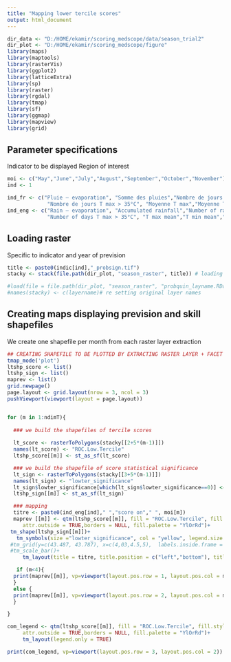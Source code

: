 ```yaml
---
title: "Mapping lower tercile scores"
output: html_document
---
```


```r
dir_data <- "D:/HOME/ekamir/scoring_medscope/data/season_trial2" 
dir_plot <- "D:/HOME/ekamir/scoring_medscope/figure" 
library(maps)
library(maptools)
library(rasterVis)
library(ggplot2)
library(latticeExtra)
library(sp)
library(raster)
library(rgdal)
library(tmap)
library(sf)
library(ggmap)
library(mapview)
library(grid)
```
## Parameter specifications

Indicator to be displayed
Region of interest

```r
moi <- c("May","June","July","August","September","October","November")
ind <- 1

ind_fr <- c("Pluie – evaporation", "Somme des pluies","Nombre de jours de pluie","Nombre de jours T max > 25°C", 
             "Nombre de jours T max > 35°C", "Moyenne T max","Moyenne T min","Moyenne T moy")
ind_eng <- c("Rain – evaporation", "Accumulated rainfall","Number of rainy days","Number of days T max > 25°C", 
             "Number of days T max > 35°C", "T max mean","T min mean","T mean mean")

```
## Loading raster

Specific to indicator and year of prevision

```r

title <- paste0(indic[ind],"_probsign.tif")
stacky <- stack(file.path(dir_plot, "season_raster", title)) # loading stack file

#load(file = file.path(dir_plot, "season_raster", "probquin_layname.RData")) # loading stack layer names before writeraster changed them
#names(stacky) <- c(layername)# re setting original layer names
```
## Creating maps displaying prevision and skill shapefiles

We create one shapefile per month from each raster layer extraction

```r

## CREATING SHAPEFILE TO BE PLOTTED BY EXTRACTING RASTER LAYER + FACET DISPLAYING 
tmap_mode('plot')
ltshp_score <- list()
ltshp_sign <- list()
maprev <- list()
grid.newpage()
page.layout <- grid.layout(nrow = 3, ncol = 3)
pushViewport(viewport(layout = page.layout))


for (m in 1:ndimT){
 
  ### we build the shapefiles of tercile scores
  
  lt_score <- rasterToPolygons(stacky[[2+5*(m-1)]]) 
  names(lt_score) <- "ROC.Low.Tercile"
  ltshp_score[[m]] <- st_as_sf(lt_score)

  ### we build the shapefile of score statistical significance 
  lt_sign <- rasterToPolygons(stacky[[3+5*(m-1)]])
  names(lt_sign) <- "lowter_significance"
  lt_sign$lowter_significance[which(lt_sign$lowter_significance==0)] <- NA # to help plotting
  ltshp_sign[[m]] <- st_as_sf(lt_sign)

  ### mapping
  titre <- paste0(ind_eng[ind]," ","score on"," ", moi[m])
  maprev [[m]] <- qtm(ltshp_score[[m]], fill = "ROC.Low.Tercile", fill.style="cont", fill.breaks=c( 0.2, 0.4, 0.6, 0.8, 1),
     attr.outside = TRUE,borders = NULL, fill.palette = "YlOrRd")+ 
 tm_shape(ltshp_sign[[m]])+
   tm_symbols(size ="lowter_significance", col = "yellow", legend.size.show = FALSE, scale = 0.1)+
 #tm_grid(y=c(43.487, 43.787), x=c(4,03,4.5,5),  labels.inside.frame = TRUE, alpha = 0, labels.rot = c(0,90))+
 #tm_scale_bar()+
     tm_layout(title = titre, title.position = c("left","bottom"), title.size = 0.5, legend.show = FALSE)

   if (m<4){
  print(maprev[[m]], vp=viewport(layout.pos.row = 1, layout.pos.col = m))
  }
  else {
  print(maprev[[m]], vp=viewport(layout.pos.row = 2, layout.pos.col = m-3))
  }

}

com_legend <- qtm(ltshp_score[[m]], fill = "ROC.Low.Tercile", fill.style="cont", fill.breaks=c( 0.2, 0.4, 0.6, 0.8, 1),
     attr.outside = TRUE,borders = NULL, fill.palette = "YlOrRd")+ 
     tm_layout(legend.only = TRUE)

print(com_legend, vp=viewport(layout.pos.row = 3, layout.pos.col = 2))

```
